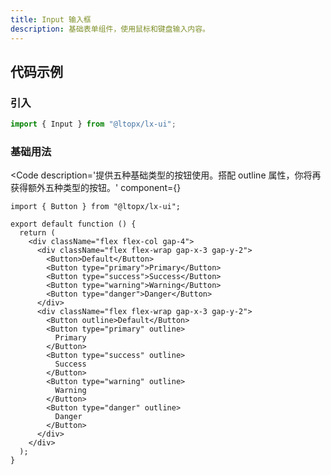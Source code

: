 ```yaml
---
title: Input 输入框
description: 基础表单组件，使用鼠标和键盘输入内容。
---
```



## 代码示例

### 引入

```js copy
import { Input } from "@ltopx/lx-ui";
```

### 基础用法

<Code 
  description='提供五种基础类型的按钮使用。搭配 outline 属性，你将再获得额外五种类型的按钮。' 
  component={<Basic />}
>
```tsx filename="Button.tsx" copy
import { Button } from "@ltopx/lx-ui";

export default function () {
  return (
    <div className="flex flex-col gap-4">
      <div className="flex flex-wrap gap-x-3 gap-y-2">
        <Button>Default</Button>
        <Button type="primary">Primary</Button>
        <Button type="success">Success</Button>
        <Button type="warning">Warning</Button>
        <Button type="danger">Danger</Button>
      </div>
      <div className="flex flex-wrap gap-x-3 gap-y-2">
        <Button outline>Default</Button>
        <Button type="primary" outline>
          Primary
        </Button>
        <Button type="success" outline>
          Success
        </Button>
        <Button type="warning" outline>
          Warning
        </Button>
        <Button type="danger" outline>
          Danger
        </Button>
      </div>
    </div>
  );
}
```
</Code>
